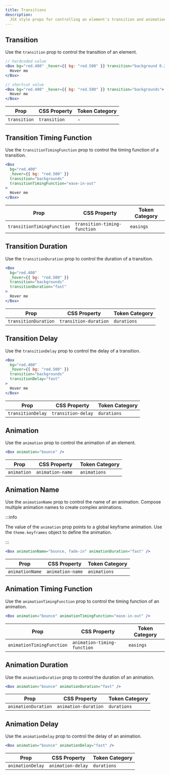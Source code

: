 ```yaml
---
title: Transitions
description:
  JSX style props for controlling an element's transition and animation.
---
```


## Transition

Use the `transition` prop to control the transition of an element.

```jsx
// hardcoded value
<Box bg="red.400" _hover={{ bg: "red.500" }} transition="background 0.2s ease-in-out">
  Hover me
</Box>

// shortcut value
<Box bg="red.400" _hover={{ bg: "red.500" }} transition="backgrounds">
  Hover me
</Box>
```

| Prop         | CSS Property | Token Category |
| ------------ | ------------ | -------------- |
| `transition` | `transition` | -              |

## Transition Timing Function

Use the `transitionTimingFunction` prop to control the timing function of a
transition.

```jsx
<Box
  bg="red.400"
  _hover={{ bg: "red.500" }}
  transition="backgrounds"
  transitionTimingFunction="ease-in-out"
>
  Hover me
</Box>
```

| Prop                       | CSS Property                 | Token Category |
| -------------------------- | ---------------------------- | -------------- |
| `transitionTimingFunction` | `transition-timing-function` | `easings`      |

## Transition Duration

Use the `transitionDuration` prop to control the duration of a transition.

```jsx
<Box
  bg="red.400"
  _hover={{ bg: "red.500" }}
  transition="backgrounds"
  transitionDuration="fast"
>
  Hover me
</Box>
```

| Prop                 | CSS Property          | Token Category |
| -------------------- | --------------------- | -------------- |
| `transitionDuration` | `transition-duration` | `durations`    |

## Transition Delay

Use the `transitionDelay` prop to control the delay of a transition.

```jsx
<Box
  bg="red.400"
  _hover={{ bg: "red.500" }}
  transition="backgrounds"
  transitionDelay="fast"
>
  Hover me
</Box>
```

| Prop              | CSS Property       | Token Category |
| ----------------- | ------------------ | -------------- |
| `transitionDelay` | `transition-delay` | `durations`    |

## Animation

Use the `animation` prop to control the animation of an element.

```jsx
<Box animation="bounce" />
```

| Prop        | CSS Property     | Token Category |
| ----------- | ---------------- | -------------- |
| `animation` | `animation-name	` | `animations`   |

## Animation Name

Use the `animationName` prop to control the name of an animation. Compose
multiple animation names to create complex animations.

:::info

The value of the `animation` prop points to a global keyframe animation. Use the
`theme.keyframes` object to define the animation.

:::

```jsx
<Box animationName="bounce, fade-in" animationDuration="fast" />
```

| Prop            | CSS Property     | Token Category |
| --------------- | ---------------- | -------------- |
| `animationName` | `animation-name` | `animations`   |

## Animation Timing Function

Use the `animationTimingFunction` prop to control the timing function of an
animation.

```jsx
<Box animation="bounce" animationTimingFunction="ease-in-out" />
```

| Prop                      | CSS Property                | Token Category |
| ------------------------- | --------------------------- | -------------- |
| `animationTimingFunction` | `animation-timing-function` | `easings`      |

## Animation Duration

Use the `animationDuration` prop to control the duration of an animation.

```jsx
<Box animation="bounce" animationDuration="fast" />
```

| Prop                | CSS Property         | Token Category |
| ------------------- | -------------------- | -------------- |
| `animationDuration` | `animation-duration` | `durations`    |

## Animation Delay

Use the `animationDelay` prop to control the delay of an animation.

```jsx
<Box animation="bounce" animationDelay="fast" />
```

| Prop             | CSS Property      | Token Category |
| ---------------- | ----------------- | -------------- |
| `animationDelay` | `animation-delay` | `durations`    |
